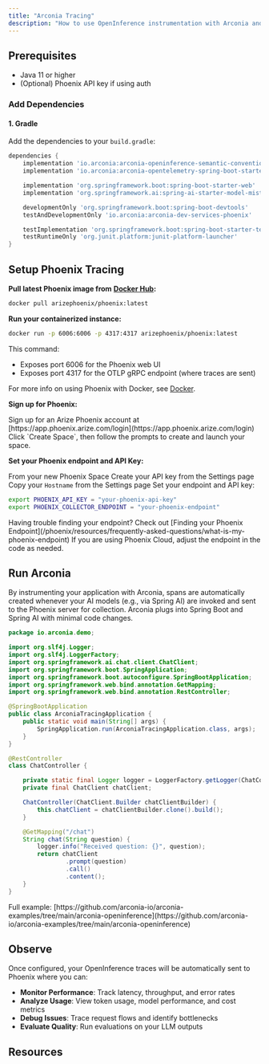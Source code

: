 ```yaml
---
title: "Arconia Tracing"
description: "How to use OpenInference instrumentation with Arconia and export traces to Arize Phoenix."
---
```


## Prerequisites

* Java 11 or higher
* (Optional) Phoenix API key if using auth

### Add Dependencies

#### **1. Gradle**

Add the dependencies to your `build.gradle`:

```groovy expandable
dependencies {
    implementation 'io.arconia:arconia-openinference-semantic-conventions'
    implementation 'io.arconia:arconia-opentelemetry-spring-boot-starter'

    implementation 'org.springframework.boot:spring-boot-starter-web'
    implementation 'org.springframework.ai:spring-ai-starter-model-mistral-ai'

    developmentOnly 'org.springframework.boot:spring-boot-devtools'
    testAndDevelopmentOnly 'io.arconia:arconia-dev-services-phoenix'

    testImplementation 'org.springframework.boot:spring-boot-starter-test'
    testRuntimeOnly 'org.junit.platform:junit-platform-launcher'
}
```

## **Setup Phoenix Tracing**

<Tabs>
<Tab title="Docker">

**Pull latest Phoenix image from** [**Docker Hub**](https://hub.docker.com/r/arizephoenix/phoenix)**:**

```bash
docker pull arizephoenix/phoenix:latest
```

**Run your containerized instance:**

```bash
docker run -p 6006:6006 -p 4317:4317 arizephoenix/phoenix:latest
```

This command:

* Exposes port 6006 for the Phoenix web UI
* Exposes port 4317 for the OTLP gRPC endpoint (where traces are sent)

For more info on using Phoenix with Docker, see [Docker](/phoenix/self-hosting/deployment-options/docker).
</Tab>

<Tab title="Phoenix Cloud">

**Sign up for Phoenix:**

<Steps>
  <Step>
    Sign up for an Arize Phoenix account at [https://app.phoenix.arize.com/login](https://app.phoenix.arize.com/login)
  </Step>
  <Step>
    Click `Create Space`, then follow the prompts to create and launch your space.
  </Step>
</Steps>

**Set your Phoenix endpoint and API Key:**

From your new Phoenix Space
<Steps>
  <Step>
    Create your API key from the Settings page
  </Step>
  <Step>
    Copy your `Hostname` from the Settings page
  </Step>
  <Step>
    Set your endpoint and API key:
```bash
export PHOENIX_API_KEY = "your-phoenix-api-key"
export PHOENIX_COLLECTOR_ENDPOINT = "your-phoenix-endpoint"
```
  </Step>
</Steps>

<Info>
Having trouble finding your endpoint? Check out [Finding your Phoenix Endpoint](/phoenix/resources/frequently-asked-questions/what-is-my-phoenix-endpoint)
</Info>
</Tab>
</Tabs>

<Warning>
If you are using Phoenix Cloud, adjust the endpoint in the code as needed.
</Warning>

## Run Arconia

By instrumenting your  application with Arconia, spans are automatically created whenever your AI models (e.g., via Spring AI) are invoked and sent to the Phoenix server for collection. Arconia plugs into Spring Boot and Spring AI with minimal code changes.

```java expandable
package io.arconia.demo;

import org.slf4j.Logger;
import org.slf4j.LoggerFactory;
import org.springframework.ai.chat.client.ChatClient;
import org.springframework.boot.SpringApplication;
import org.springframework.boot.autoconfigure.SpringBootApplication;
import org.springframework.web.bind.annotation.GetMapping;
import org.springframework.web.bind.annotation.RestController;

@SpringBootApplication
public class ArconiaTracingApplication {
    public static void main(String[] args) {
        SpringApplication.run(ArconiaTracingApplication.class, args);
    }
}

@RestController
class ChatController {

    private static final Logger logger = LoggerFactory.getLogger(ChatController.class);
    private final ChatClient chatClient;

    ChatController(ChatClient.Builder chatClientBuilder) {
        this.chatClient = chatClientBuilder.clone().build();
    }

    @GetMapping("/chat")
    String chat(String question) {
        logger.info("Received question: {}", question);
        return chatClient
                .prompt(question)
                .call()
                .content();
    }
}
```

<Check>
Full example: [https://github.com/arconia-io/arconia-examples/tree/main/arconia-openinference](https://github.com/arconia-io/arconia-examples/tree/main/arconia-openinference)
</Check>

## Observe

Once configured, your OpenInference traces will be automatically sent to Phoenix where you can:

* **Monitor Performance**: Track latency, throughput, and error rates
* **Analyze Usage**: View token usage, model performance, and cost metrics
* **Debug Issues**: Trace request flows and identify bottlenecks
* **Evaluate Quality**: Run evaluations on your LLM outputs

## Resources

<CardGroup>
  <Card title="Full Example" href="https://github.com/arconia-io/arconia-examples/tree/main/arconia-openinference" icon="github" horizontal/>
  <Card title="OpenInference package" href="https://central.sonatype.com/artifact/com.arize/openinference-instrumentation-langchain4j" icon="box" horizontal/>
</CardGroup>
